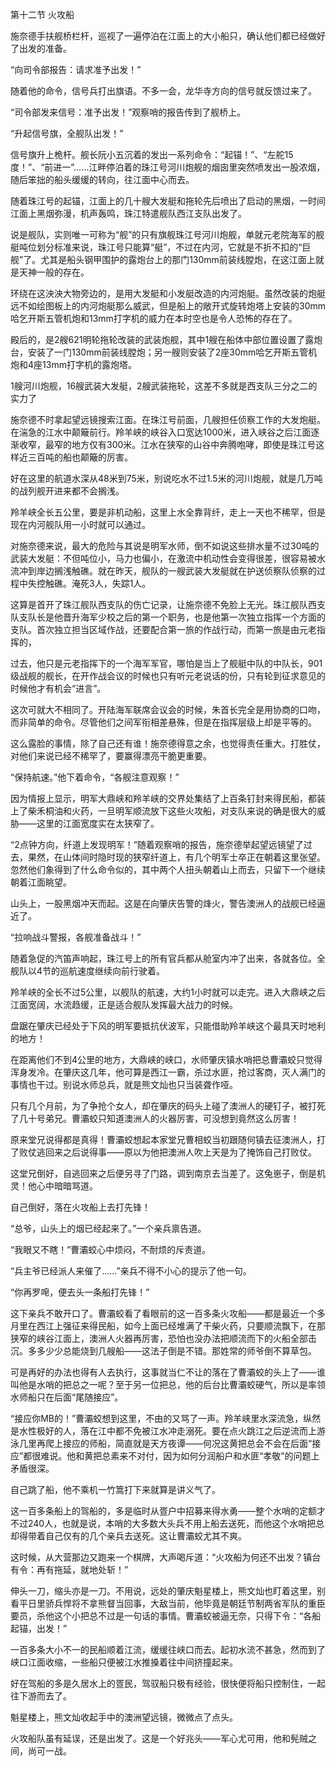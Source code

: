 

第十二节 火攻船

施奈德手扶舰桥栏杆，巡视了一遍停泊在江面上的大小船只，确认他们都已经做好了出发的准备。

“向司令部报告：请求准予出发！”

随着他的命令，信号兵打出旗语。不多一会，龙华寺方向的信号就反馈过来了。

“司令部发来信号：准予出发！”观察哨的报告传到了舰桥上。

“升起信号旗，全舰队出发！”

信号旗升上桅杆。舰长阮小五沉着的发出一系列命令：“起锚！”、“左舵15度！”、“前进一”……江畔停泊着的珠江号河川炮舰的烟囱里突然喷发出一股浓烟，随后笨拙的船头缓缓的转向，往江面中心而去。

随着珠江号的起锚，江面上的几十艘大发艇和拖轮先后喷出了启动的黑烟，一时间江面上黑烟弥漫，机声轰鸣，珠江特遣舰队西江支队出发了。

说是舰队，实则唯一可称为“舰”的只有旗舰珠江号河川炮舰，单就元老院海军的舰艇吨位划分标准来说，珠江号只能算“艇”，不过在内河，它就是不折不扣的“巨舰”了。尤其是船头钢甲围护的露炮台上的那门130mm前装线膛炮，在这江面上就是天神一般的存在。

环绕在这泱泱大物旁边的，是用大发艇和小发艇改造的内河炮艇。虽然改装的炮艇远不如绘图板上的内河炮艇那么威武，但是船上的敞开式旋转炮塔上安装的30mm哈乞开斯五管机炮和13mm打字机的威力在本时空也是令人恐怖的存在了。

殿后的，是2艘621明轮拖轮改装的武装炮舰，其中1艘在船体中部位置设置了露炮台，安装了一门130mm前装线膛炮；另一艘则安装了2座30mm哈乞开斯五管机炮和4座13mm打字机的露炮塔。

1艘河川炮舰，16艘武装大发艇，2艘武装拖轮，这差不多就是西支队三分之二的实力了

施奈德不时拿起望远镜搜索江面。在珠江号前面，几艘担任侦察工作的大发炮艇。在湍急的江水中颠簸前行。羚羊峡的峡谷入口宽达1000米，进入峡谷之后江面逐渐收窄，最窄的地方仅有300米。江水在狭窄的山谷中奔腾咆哮，即使是珠江号这样近三百吨的船也颠簸的厉害。

好在这里的航道水深从48米到75米，别说吃水不过1.5米的河川炮舰，就是几万吨的战列舰开进来都不会搁浅。

羚羊峡全长五公里，要是非机动船，这里上水全靠背纤，走上一天也不稀罕，但是现在内河舰队用一小时就可以通过。

对施奈德来说，最大的危险与其说是明军水师，倒不如说这些排水量不过30吨的武装大发艇：不但吨位小，马力也偏小，在激流中机动性会变得很差，很容易被水流冲到岸边搁浅触礁。就在昨天，舰队的一艘武装大发艇就在护送侦察队侦察的过程中失控触礁。淹死3人，失踪1人。

这算是首开了珠江舰队西支队的伤亡记录，让施奈德不免脸上无光。珠江舰队西支队支队长是他晋升海军少校之后的第一个职务，也是他第一次独立指挥一个方面的支队。首次独立担当区域作战，还要配合第一旅的作战行动，而第一旅是由元老指挥的，

过去，他只是元老指挥下的一个海军军官，哪怕是当上了舰艇中队的中队长，901级战舰的舰长，在开作战会议的时候也只有听元老说话的份，只有轮到征求意见的时候他才有机会“进言”。

这次可就大不相同了。开陆海军联席会议会的时候，朱首长完全是用协商的口吻，而非简单的命令。尽管他们之间军衔相差悬殊，但是在指挥层级上却是平等的。

这么露脸的事情，除了自己还有谁！施奈德得意之余，也觉得责任重大。打胜仗，对他们来说已经不稀罕了，要赢得漂亮干脆更重要。

“保持航速。”他下着命令，“各舰注意观察！”

因为情报上显示，明军大鼎峡和羚羊峡的交界处集结了上百条钉封来得民船，都装上了柴禾桐油和火药，一旦明军顺流放下这些火攻船，对支队来说的确是很大的威胁――这里的江面宽度实在太狭窄了。

“2点钟方向，纤道上发现明军！”随着观察哨的报告，施奈德举起望远镜望了过去，果然，在山体间时隐时现的狭窄纤道上，有几个明军士卒正在朝着这里张望。忽然他们象得到了什么命令似的，其中两个人扭头朝着山上而去，只留下一个继续朝着江面眺望。

山头上，一股黑烟冲天而起。这是在向肇庆告警的烽火，警告澳洲人的战舰已经逼近了。

“拉响战斗警报，各舰准备战斗！”

随着急促的汽笛声响起，珠江号上的所有官兵都从舱室内冲了出来，各就各位。全舰队以4节的巡航速度继续向前行驶着。

羚羊峡的全长不过5公里，以舰队的航速，大约1小时就可以走完。进入大鼎峡之后江面宽阔，水流趋缓，正是适合舰队发挥最大战力的时候。

盘踞在肇庆已经处于下风的明军要抵抗伏波军，只能借助羚羊峡这个最具天时地利的地方！

在距离他们不到4公里的地方，大鼎峡的峡口，水师肇庆镇水哨把总曹灞蛟只觉得浑身发冷。在肇庆这几年，他可算是西江一霸，杀过水匪，抢过客商，灭人满门的事情也干过。别说水师总兵，就是熊文灿也只当装聋作哑。

只有几个月前，为了争抢个女人，却在肇庆的码头上碰了澳洲人的硬钉子，被打死了几十号弟兄。曹灞蛟只知道澳洲人的火器厉害，可没想到竟然这么厉害！

原来堂兄说得都是真得！曹灞蛟想起本家堂兄曹相蛟当初跟随何镇去征澳洲人，打了败仗逃回来之后说得事――原以为他把澳洲人吹上天是为了掩饰自己打败仗。

这堂兄倒好，自逃回来之后便另寻了门路，调到南京去当差了。这兔崽子，倒是机灵！他心中暗暗骂道。

自己倒好，落在火攻船上去打先锋！

“总爷，山头上的烟已经起来了。”一个亲兵禀告道。

“我眼又不瞎！”曹灞蛟心中烦闷，不耐烦的斥责道。

“兵主爷已经派人来催了……”亲兵不得不小心的提示了他一句。

“你再罗唣，便去头一条船打先锋！”

这下亲兵不敢开口了。曹灞蛟看了看眼前的这一百多条火攻船――都是最近一个多月里在西江上强征来得民船，如今上面已经堆满了干柴火药，只要顺流飘下，在那狭窄的峡谷江面上，澳洲人火器再厉害，恐怕也没办法把顺流而下的火船全部击沉。多多少少总能烧到几艘船――这法子倒是不错。那姓常的师爷倒不算草包。

可是再好的办法也得有人去执行，这事就当仁不让的落在了曹灞蛟的头上了――谁叫他是水哨的把总之一呢？至于另一位把总，他的后台比曹灞蛟硬气，所以是率领水师船只在后面“尾随接应”。

“接应你MB的！”曹灞蛟想到这里，不由的又骂了一声。羚羊峡里水深流急，纵然是水性极好的人，落在江中都不免被江水冲走溺死。要在点火跳江之后逆流而上游泳几里再爬上接应的师船，简直就是天方夜谭――何况这黄把总会不会在后面“接应”都很难说。他和黄把总素来不对付，因为如何分润船户和水匪“孝敬”的问题上矛盾很深。

自己跳了船，他不乘机一竹篙打下来就算是讲义气了。

这一百多条船上的驾船的，多是临时从疍户中招募来得水勇――整个水哨的定额才不过240人，也就是说，本哨的大多数大头兵不用上船去送死，而他这个水哨把总却得带着自己仅有的几个亲兵去送死。这让曹灞蛟尤其不爽。

这时候，从大营那边又跑来一个棋牌，大声喝斥道：“火攻船为何还不出发？镇台有令：再有拖延，就地处斩！”

伸头一刀，缩头亦是一刀。不用说，远处的肇庆魁星楼上，熊文灿也盯着这里，别看平日里骄兵悍将不拿熊督当回事，大敌当前，他毕竟是朝廷节制两省军队的重臣要员，杀他这个小把总不过是一句话的事情。曹灞蛟被逼无奈，只得下令：“各船起锚，出发！”

一百多条大小不一的民船顺着江流，缓缓往峡口而去。起初水流不甚急，然而到了峡口江面收缩，一些船只便被江水推搡着往中间挤撞起来。

好在驾船的多是久居水上的疍民，驾驭船只极有经验，很快便将船只控制住，一起往下游而去了。

魁星楼上，熊文灿收起手中的澳洲望远镜，微微点了点头。

火攻船队虽有延误，还是出发了。这是一个好兆头――军心尤可用，他和髡贼之间，尚可一战。

